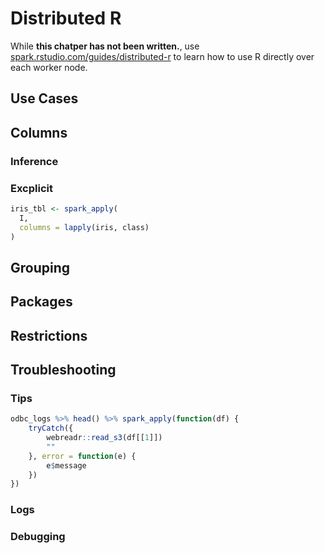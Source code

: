 # Distributed R {#distributed}

While **this chatper has not been written.**, use [spark.rstudio.com/guides/distributed-r](http://spark.rstudio.com/guides/distributed-r/) to learn how to use R directly over each worker node.

## Use Cases

## Columns

### Inference

### Excplicit

```r
iris_tbl <- spark_apply(
  I,
  columns = lapply(iris, class)
)
```

## Grouping

## Packages

## Restrictions

## Troubleshooting

### Tips

```r
odbc_logs %>% head() %>% spark_apply(function(df) {
    tryCatch({
        webreadr::read_s3(df[[1]])
        ""
    }, error = function(e) {
        e$message
    })
})
```

### Logs

### Debugging
